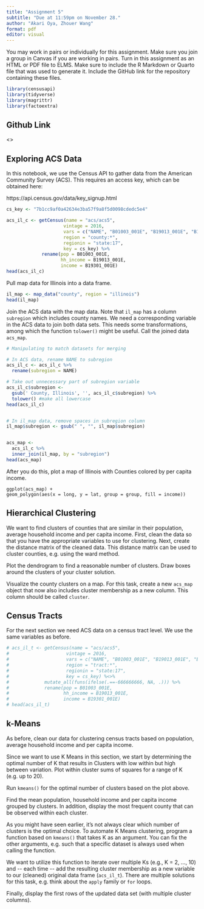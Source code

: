 ```yaml
---
title: "Assignment 5"
subtitle: "Due at 11:59pm on November 28."
author: "Akari Oya, Zhouer Wang"
format: pdf
editor: visual
---
```


You may work in pairs or individually for this assignment. Make sure you join a group in Canvas if you are working in pairs. Turn in this assignment as an HTML or PDF file to ELMS. Make sure to include the R Markdown or Quarto file that was used to generate it. Include the GitHub link for the repository containing these files.

```r
library(censusapi)
library(tidyverse)
library(magrittr)
library(factoextra)
```


## Github Link
<>

## Exploring ACS Data

In this notebook, we use the Census API to gather data from the American Community Survey (ACS). This requires an access key, which can be obtained here:

https://api.census.gov/data/key_signup.html

```r
cs_key <- "7b1cc9af0a42634e3ba57f9a8f5d0098cdedc5e4"
```


```r
acs_il_c <- getCensus(name = "acs/acs5",
                     vintage = 2016,
                     vars = c("NAME", "B01003_001E", "B19013_001E", "B19301_001E"),
                     region = "county:*",
                     regionin = "state:17",
                     key = cs_key) %>%
             rename(pop = B01003_001E, 
                    hh_income = B19013_001E, 
                    income = B19301_001E)
head(acs_il_c)
```

Pull map data for Illinois into a data frame.

```r
il_map <- map_data("county", region = "illinois")
head(il_map)
```

Join the ACS data with the map data. Note that `il_map` has a column `subregion` which includes county names. We need a corresponding variable in the ACS data to join both data sets. This needs some transformations, among which the function `tolower()` might be useful. Call the joined data `acs_map`.

```r
# Manipulating to match datasets for merging

# In ACS data, rename NAME to subregion
acs_il_c <- acs_il_c %>% 
  rename(subregion = NAME)

# Take out unnecessary part of subregion variable
acs_il_c$subregion <- 
  gsub(' County, Illinois', '', acs_il_c$subregion) %>% 
  tolower() #make all lowercase
head(acs_il_c)


# In il_map data, remove spaces in subregion column
il_map$subregion <- gsub(" ", "", il_map$subregion)


acs_map <-
  acs_il_c %>% 
  inner_join(il_map, by = "subregion")
head(acs_map)
```


After you do this, plot a map of Illinois with Counties colored by per capita income.

```rfig.height
ggplot(acs_map) + 
geom_polygon(aes(x = long, y = lat, group = group, fill = income))
```




## Hierarchical Clustering

We want to find clusters of counties that are similar in their population, average household income and per capita income. First, clean the data so that you have the appropriate variables to use for clustering. Next, create the distance matrix of the cleaned data. This distance matrix can be used to cluster counties, e.g. using the ward method.

Plot the dendrogram to find a reasonable number of clusters. Draw boxes around the clusters of your cluster solution.

Visualize the county clusters on a map. For this task, create a new `acs_map` object that now also includes cluster membership as a new column. This column should be called `cluster`.

## Census Tracts

For the next section we need ACS data on a census tract level. We use the same variables as before.

```r
# acs_il_t <- getCensus(name = "acs/acs5",
#                     vintage = 2016, 
#                     vars = c("NAME", "B01003_001E", "B19013_001E", "B19301_001E"),
#                     region = "tract:*", 
#                     regionin = "state:17",
#                     key = cs_key) %<>%
#             mutate_all(funs(ifelse(.==-666666666, NA, .))) %>%
#             rename(pop = B01003_001E, 
#                    hh_income = B19013_001E, 
#                    income = B19301_001E)
# head(acs_il_t)
```

## k-Means

As before, clean our data for clustering census tracts based on population, average household income and per capita income.

Since we want to use K Means in this section, we start by determining the optimal number of K that results in Clusters with low within but high between variation. Plot within cluster sums of squares for a range of K (e.g. up to 20).

Run `kmeans()` for the optimal number of clusters based on the plot above.

Find the mean population, household income and per capita income grouped by clusters. In addition, display the most frequent county that can be observed within each cluster.

As you might have seen earlier, it's not always clear which number of clusters is the optimal choice. To automate K Means clustering, program a function based on `kmeans()` that takes K as an argument. You can fix the other arguments, e.g. such that a specific dataset is always used when calling the function.

We want to utilize this function to iterate over multiple Ks (e.g., K = 2, ..., 10) and \-- each time \-- add the resulting cluster membership as a new variable to our (cleaned) original data frame (`acs_il_t`). There are multiple solutions for this task, e.g. think about the `apply` family or `for` loops.

Finally, display the first rows of the updated data set (with multiple cluster columns).
